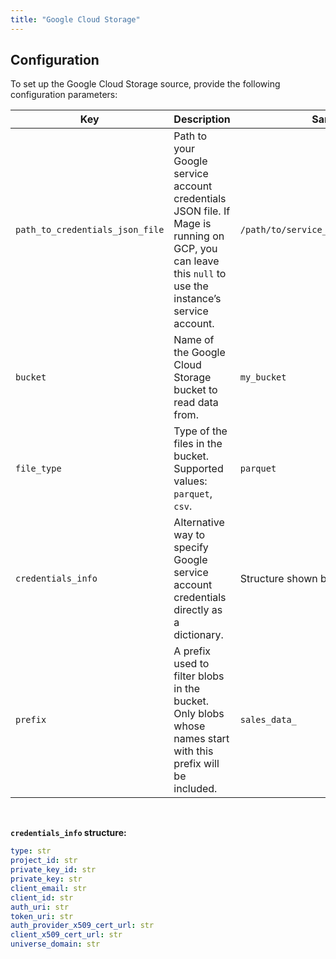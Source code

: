 ```yaml
---
title: "Google Cloud Storage"
---
```


## Configuration

To set up the Google Cloud Storage source, provide the following configuration parameters:

| Key                             | Description                                                                                                                                                               | Sample Value                                |
| ------------------------------- | ------------------------------------------------------------------------------------------------------------------------------------------------------------------------- | ------------------------------------------ |
| `path_to_credentials_json_file` | Path to your Google service account credentials JSON file. If Mage is running on GCP, you can leave this `null` to use the instance’s service account.                   | `/path/to/service_account_credentials.json` |
| `bucket`                        | Name of the Google Cloud Storage bucket to read data from.                                                                                                                | `my_bucket`                                |
| `file_type`                     | Type of the files in the bucket. Supported values: `parquet`, `csv`.                                                                                                      | `parquet`                                  |
| `credentials_info`              | Alternative way to specify Google service account credentials directly as a dictionary.                                                                                  | Structure shown below                     |
| `prefix`                        | A prefix used to filter blobs in the bucket. Only blobs whose names start with this prefix will be included.                                                              | `sales_data_`                              |

<br/>

**`credentials_info` structure:**

```yaml
type: str
project_id: str
private_key_id: str
private_key: str
client_email: str
client_id: str
auth_uri: str
token_uri: str
auth_provider_x509_cert_url: str
client_x509_cert_url: str
universe_domain: str
```
